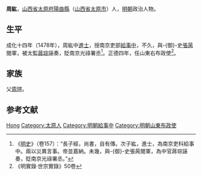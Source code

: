 '''周紘'''，[[山西省|山西省]][[太原府|太原府]][[陽曲縣|陽曲縣]]（[[山西省|山西省]][[太原市|太原市]]）人，[[明朝|明朝]]政治人物。

== 生平 ==
成化十四年（1478年），周紘中[[進士|進士]]，授南京吏部[[給事中|給事中]]，不久，與-{御}-史[[張昺|張昺]]閱軍，被太監[[蔣琮|蔣琮]]誣奏，貶南京光祿署丞<ref>《[[明史|明史]]》（卷157）：“長子經，尚書，自有傳。次子紘，進士，為南京吏科給事中。兩以災異言事。帝並嘉納。未幾，與-{御}-史張昺閱軍，為中官蔣琮誣奏，貶南京光祿署丞。”</ref>。正德四年，任山東右布政使<ref>《明實錄·世宗實錄》50卷</ref>。

== 家族 ==
父[[周瑄|周瑄]]。

==参考文献==
{{wikisource|明史/卷157}}
{{reflist}}

{{成化十四年戊戌科殿試金榜}}

{{Authority control}}

{{DEFAULTSORT:Zhou周}}
[[Category:周姓|Hong]]
[[Category:太原人|Category:太原人]]
[[Category:明朝給事中|Category:明朝給事中]]
[[Category:明朝山東布政使|Category:明朝山東布政使]]


{{明朝人物小作品}}